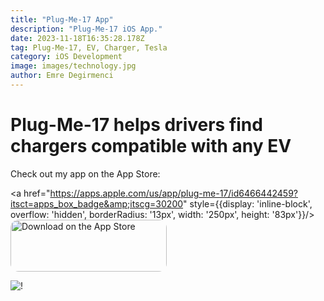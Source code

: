 ```yaml
---
title: "Plug-Me-17 App"
description: "Plug-Me-17 iOS App."
date: 2023-11-18T16:35:28.178Z
tag: Plug-Me-17, EV, Charger, Tesla
category: iOS Development
image: images/technology.jpg
author: Emre Degirmenci
---
```


# Plug-Me-17 helps drivers find chargers compatible with any EV

Check out my app on the App Store:

<a href="https://apps.apple.com/us/app/plug-me-17/id6466442459?itsct=apps_box_badge&amp;itscg=30200" style={{display: 'inline-block', overflow: 'hidden', borderRadius: '13px', width: '250px', height: '83px'}}/>
  <img src="https://tools.applemediaservices.com/api/badges/download-on-the-app-store/black/en-us?size=250x83&amp;releaseDate=1694995200" alt="Download on the App Store" style="border-radius: 13px; width: 250px; height: 83px;"/>

![!](/images/PlugMe17Cover.png "")